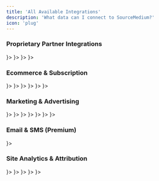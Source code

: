 ```yaml
---
title: 'All Available Integrations'
description: 'What data can I connect to SourceMedium?'
icon: 'plug'
---
```


### Proprietary Partner Integrations
<CardGroup cols={3}>
<Card title="KnoCommerce" href="/data-inputs/platform-integration-instructions/knocommerce-integration" icon={
    <svg width="40" height="40" viewBox="0 0 30 40" version="1.1" xmlns="http://www.w3.org/2000/svg" xmlnsXlink="http://www.w3.org/1999/xlink">
    <g id="kno_logo_mark" stroke="none" strokeWidth="1" fill="none" fillRule="evenodd">
        <path d="M15,20 C17.7614237,20 20,17.7614237 20,15 C20,12.2385763 22.2385763,10 25,10 C27.7614237,10 30,12.2385763 30,15 C30,17.7614237 27.7614237,20 25,20 C22.2385763,20 20,22.2385763 20,25 C20,27.7614237 22.2385763,30 25,30 L30,30 L30,40 L20,40 L20,35 C20,32.2385763 17.7614237,30 15,30 C12.2385763,30 10,27.7614237 10,25 C10,22.2385763 12.2385763,20 15,20 Z M10,10 L10,20 L0,20 L0,10 L0,0 L10,0 L10,10 Z M10,35 L10,40 L0,40 L0,35 C0,32.2385763 2.23857625,30 5,30 C7.76142375,30 10,32.2385763 10,35 Z" id="Combined-Shape-Copy-85" fill="#000000"></path>
    </g>
    </svg>
}>
</Card>
<Card title="Fairing" href="/data-inputs/platform-integration-instructions/fairing-integration" icon={
    <svg width="40" height="40" viewBox="0 0 340 340" fill="none" xmlns="http://www.w3.org/2000/svg">
    <rect fill="#1E233C"/>
    <path d="M232.98 113.911L109.432 136.963C99.3023 138.827 90 131.096 90 120.813V98.3123C90 88.2355 97.1662 79.6081 107.02 77.8136L230.568 54.7611C240.698 52.8976 250 60.6278 250 70.9116V93.4119C250 103.42 242.834 112.047 232.98 113.911Z" fill="#4EE4D5"/>
    <path d="M232.98 202.782L170 214.483V172.29C170 162.241 177.166 153.637 187.02 151.848L230.568 143.726C240.698 141.867 250 149.576 250 159.832V182.271C250 192.32 242.834 200.923 232.98 202.782Z" fill="#4EE4D5"/>
    <path d="M152.98 277.11L109.432 285.239C99.3023 287.1 90 279.383 90 269.118V246.657C90 236.599 97.1662 227.987 107.02 226.195L170 214.483V256.716C170 266.706 162.834 275.318 152.98 277.11Z" fill="#4EE4D5"/>
    </svg>
}>
</Card>
<Card title="Elevar (Beta)" href="/data-inputs/platform-integration-instructions/elevar-integration">
</Card>
<Card title="Littledata (Beta)" href="/data-inputs/platform-integration-instructions/littledata-integration" icon={
    <svg version="1.1" xmlns="http://www.w3.org/2000/svg" width="40" height="40">
    <path d="M0 0 C2.64715567 0.04246774 3.80025768 0.12235219 5.71484375 1.99609375 C7.05752549 4.1280836 8.1627183 6.2894245 9.25 8.5625 C9.71664063 9.43777344 10.18328125 10.31304687 10.6640625 11.21484375 C14.25 18.03613827 14.25 18.03613827 14.25 21.5625 C8.14678944 21.04527877 4.04992953 20.36242953 -0.4375 15.875 C-2.31879945 12.56032954 -2.94358214 9.28442859 -3.75 5.5625 C-6.72 5.0675 -6.72 5.0675 -9.75 4.5625 C-9.75 3.5725 -9.75 2.5825 -9.75 1.5625 C-8.5434375 1.5934375 -8.5434375 1.5934375 -7.3125 1.625 C-4.17820374 1.54855375 -3.40521031 0.51078155 0 0 Z " fill="#10AAA2" transform="translate(9.75,7.4375)"/>
    <path d="M0 0 C1.86328125 0.234375 1.86328125 0.234375 4 1 C5.23046875 2.890625 5.23046875 2.890625 6.1875 5.25 C6.51621094 6.05824219 6.84492188 6.86648437 7.18359375 7.69921875 C8.04097073 10.11546295 8.67153877 12.45442544 9 15 C3.69671474 14.9130609 3.69671474 14.9130609 1 14 C-1.00693046 10.77674806 -2.17642761 8.58784851 -1.75 4.75 C-1.37875 3.88375 -1.37875 3.88375 -1 3 C-0.67 2.01 -0.34 1.02 0 0 Z M1 4 C2 6 2 6 2 6 Z M2 6 C3 8 3 8 3 8 Z M3 8 C4 10 4 10 4 10 Z " fill="#6BCDC4" transform="translate(20,6)"/>
    <path d="M0 0 C4.7318314 1.84015666 5.9316443 4.90319962 8.02734375 9.3125 C9.40209908 13.11102075 9.37021824 16.00164301 9 20 C6.06921214 17.5284524 5.13325306 15.1017825 3.9375 11.5 C2.84564876 8.23760111 1.92347401 5.88521102 0 3 C0 2.01 0 1.02 0 0 Z " fill="#68C7C0" transform="translate(23,2)"/>
    <path d="M0 0 C1.5 1.3125 1.5 1.3125 3 3 C3 3.99 3 4.98 3 6 C1.741875 5.87625 0.48375 5.7525 -0.8125 5.625 C-1.87404297 5.52058594 -1.87404297 5.52058594 -2.95703125 5.4140625 C-5 5 -5 5 -8 3 C-5.69 3.33 -3.38 3.66 -1 4 C-0.67 2.68 -0.34 1.36 0 0 Z " fill="#38B8B0" transform="translate(21,23)"/>
    <path d="M0 0 C0.66 0 1.32 0 2 0 C2.66 2.64 3.32 5.28 4 8 C2.68 7.67 1.36 7.34 0 7 C0 4.69 0 2.38 0 0 Z " fill="#66C6BC" transform="translate(25,13)"/>
    <path d="M0 0 C1.98 0 3.96 0 6 0 C6 1.32 6 2.64 6 4 C3.03 3.505 3.03 3.505 0 3 C0 2.01 0 1.02 0 0 Z " fill="#3FBBB1" transform="translate(0,9)"/>
    </svg>
}>
</Card>
<Card title="Blotout (Beta)" href="/data-inputs/platform-integration-instructions/blotout-integration">
</Card>
<Card title="Tatari" href="/data-inputs/platform-integration-instructions/tatari-integration">
</Card>
<Card title="FERMÀT" href="/data-inputs/platform-integration-instructions/fermat-integration">
</Card>
<Card title="Global-E" href="/data-inputs/platform-integration-instructions/global-e-integration">
</Card>
<Card title="Tapcart (Beta)" href="/data-inputs/platform-integration-instructions/tapcart-integration">
</Card>
<Card title="Gorgias (Beta)" href="/data-inputs/platform-integration-instructions/gorgias-integration" icon={
    <svg width="40" height="40" viewBox="0 0 59 60" fill="none" xmlns="http://www.w3.org/2000/svg">
    <g clipPath="url(#clip0_4541_4851)">
    <path fillRule="evenodd" clipRule="evenodd" d="M53.1104 60H56.7625C57.6087 60 58.3213 59.2952 58.3658 58.4582V19.1189C58.3658 15.2423 55.2036 12.1145 51.2845 12.1145H46.608C45.7618 12.1145 45.0495 11.4097 45.0495 10.5727V7.0044C45.0495 3.12775 41.8873 0 37.9681 0H7.72779C3.80856 0 0.646484 3.12775 0.646484 7.0044V46.5198C0.646484 50.3525 3.80856 53.4801 7.72779 53.5242H42.778C43.0898 53.5242 43.4015 53.6123 43.6688 53.7886L52.2198 59.7358C52.4868 59.9118 52.7986 60 53.1104 60ZM44.6041 47.9296H7.81687C6.92613 47.9296 6.25808 47.2687 6.25808 46.3876V7.09251C6.25808 6.25551 6.97067 5.55067 7.81687 5.55067H37.8791C38.7251 5.55067 39.4377 6.25551 39.4377 7.09251V10.5727C39.4377 11.4097 38.7251 12.1145 37.8791 12.1145H15.4771C14.6309 12.1145 13.9184 12.8194 13.9184 13.6564V39.8679C13.9184 40.7049 14.6309 41.4097 15.4771 41.4097H43.4461C44.2923 41.4097 45.0049 40.7049 45.0049 39.8679V19.207C45.0049 18.37 45.7173 17.6652 46.5635 17.6652H51.1509C51.9971 17.6652 52.7095 18.37 52.7095 19.207V51.3655C52.7095 52.1587 51.819 52.5992 51.1955 52.1587L45.4946 48.1938C45.2276 48.0175 44.9158 47.9296 44.6041 47.9296ZM38.636 35.8149H20.2871C19.8862 35.8149 19.53 35.5066 19.53 35.0661V18.4141C19.53 18.0176 19.8417 17.6652 20.2871 17.6652H38.636C39.0368 17.6652 39.3931 17.9736 39.3931 18.4141V35.0661C39.3931 35.4625 39.0814 35.8149 38.636 35.8149Z" fill="black"/>
    </g>
    <defs>
    <clipPath id="clip0_4541_4851">
    <rect width="57.7194" height="60" fill="white" transform="translate(0.646484)"/>
    </clipPath>
    </defs>
    </svg>
}>
</Card>
</CardGroup>

### Ecommerce & Subscription
<CardGroup cols={3}>
<Card title="Shopify" href="/data-inputs/platform-integration-instructions/shopify-integration">
</Card>
<Card title="Amazon Seller Central" href="/data-inputs/platform-integration-instructions/amazon-sc-integration" icon={
    <svg width="40" height="40" viewBox="0 0 40 40" fill="none" xmlns="http://www.w3.org/2000/svg">
    <path d="M35.0461 32.9278C18.5364 40.7851 8.29028 34.2111 1.73142 30.2183C1.32556 29.9666 0.635737 30.2771 1.23425 30.9646C3.41933 33.614 10.5803 40 19.9275 40C29.2811 40 34.8456 34.8963 35.5417 34.0059C36.2331 33.1231 35.7447 32.6362 35.046 32.9278H35.0461ZM39.6828 30.3672C39.2395 29.7898 36.9869 29.6822 35.5693 29.8563C34.1495 30.0255 32.0184 30.8932 32.2037 31.4142C32.2987 31.6094 32.4928 31.5218 33.4682 31.4341C34.4462 31.3365 37.186 30.9908 37.7569 31.7371C38.3305 32.4885 36.8831 36.0683 36.6187 36.6457C36.3633 37.223 36.7163 37.3719 37.196 36.9874C37.6692 36.603 38.5258 35.6076 39.1006 34.1989C39.6715 32.7825 40.0197 30.8067 39.6827 30.3672H39.6828Z" fill="#FF9900"/>
    <path fillRule="evenodd" clipRule="evenodd" d="M23.9451 16.8952C23.9451 18.9568 23.9972 20.6761 22.9552 22.5069C22.1141 23.9956 20.7819 24.911 19.2934 24.911C17.2614 24.911 16.078 23.3629 16.078 21.078C16.078 16.5676 20.1194 15.749 23.9451 15.749V16.8952ZM29.2816 29.7936C28.9317 30.1061 28.4256 30.1285 28.0312 29.92C26.2747 28.4613 25.962 27.7841 24.9945 26.3922C22.0919 29.3545 20.0376 30.2401 16.2716 30.2401C11.8208 30.2401 8.35242 27.4937 8.35242 21.9935C8.35242 17.6991 10.6821 14.774 13.994 13.345C16.867 12.0796 20.8787 11.8564 23.9451 11.5067V10.8219C23.9451 9.56398 24.0418 8.07546 23.3051 6.98888C22.6574 6.01385 21.422 5.61191 20.3352 5.61191C18.3183 5.61191 16.5171 6.6464 16.078 8.78991C15.9886 9.26637 15.6389 9.7353 15.1626 9.75758L10.027 9.20691C9.59541 9.10996 9.11911 8.76026 9.23819 8.09774C10.4216 1.87571 16.0407 0 21.072 0C23.6472 0 27.0113 0.6848 29.0433 2.63487C31.6185 5.03881 31.3728 8.24662 31.3728 11.7373V19.9839C31.3728 22.4624 32.4 23.549 33.3675 24.8888C33.7098 25.3651 33.7843 25.9383 33.3526 26.2954C32.2733 27.1959 30.3531 28.8706 29.2963 29.8085L29.2814 29.7936" fill="black"/>
    <path d="M35.0461 32.9278C18.5364 40.7851 8.29028 34.2111 1.73142 30.2183C1.32556 29.9666 0.635737 30.2771 1.23425 30.9646C3.41933 33.614 10.5803 40 19.9275 40C29.2811 40 34.8456 34.8963 35.5417 34.0059C36.2331 33.1231 35.7447 32.6362 35.046 32.9278H35.0461ZM39.6828 30.3672C39.2395 29.7898 36.9869 29.6822 35.5693 29.8563C34.1495 30.0255 32.0184 30.8932 32.2037 31.4142C32.2987 31.6094 32.4928 31.5218 33.4682 31.4341C34.4462 31.3365 37.186 30.9908 37.7569 31.7371C38.3305 32.4885 36.8831 36.0683 36.6187 36.6457C36.3633 37.223 36.7163 37.3719 37.196 36.9874C37.6692 36.603 38.5258 35.6076 39.1006 34.1989C39.6715 32.7825 40.0197 30.8067 39.6827 30.3672H39.6828Z" fill="#FF9900"/>
    <path fillRule="evenodd" clipRule="evenodd" d="M23.9451 16.8952C23.9451 18.9568 23.9972 20.6761 22.9552 22.5069C22.1141 23.9956 20.7819 24.911 19.2934 24.911C17.2614 24.911 16.078 23.3629 16.078 21.078C16.078 16.5676 20.1194 15.749 23.9451 15.749V16.8952ZM29.2816 29.7936C28.9317 30.1061 28.4256 30.1285 28.0312 29.92C26.2747 28.4613 25.962 27.7841 24.9945 26.3922C22.0919 29.3545 20.0376 30.2401 16.2716 30.2401C11.8208 30.2401 8.35242 27.4937 8.35242 21.9935C8.35242 17.6991 10.6821 14.774 13.994 13.345C16.867 12.0796 20.8787 11.8564 23.9451 11.5067V10.8219C23.9451 9.56398 24.0418 8.07546 23.3051 6.98888C22.6574 6.01385 21.422 5.61191 20.3352 5.61191C18.3183 5.61191 16.5171 6.6464 16.078 8.78991C15.9886 9.26637 15.6389 9.7353 15.1626 9.75758L10.027 9.20691C9.59541 9.10996 9.11911 8.76026 9.23819 8.09774C10.4216 1.87571 16.0407 0 21.072 0C23.6472 0 27.0113 0.6848 29.0433 2.63487C31.6185 5.03881 31.3728 8.24662 31.3728 11.7373V19.9839C31.3728 22.4624 32.4 23.549 33.3675 24.8888C33.7098 25.3651 33.7843 25.9383 33.3526 26.2954C32.2733 27.1959 30.3531 28.8706 29.2963 29.8085L29.2814 29.7936" fill="black"/>
    </svg>
}>
</Card>
<Card title="Amazon Vendor Central (Beta)" href="/data-inputs/platform-integration-instructions/amazon-vc-integration" icon={
    <svg width="40" height="40" viewBox="0 0 40 40" fill="none" xmlns="http://www.w3.org/2000/svg">
    <path d="M35.0461 32.9278C18.5364 40.7851 8.29028 34.2111 1.73142 30.2183C1.32556 29.9666 0.635737 30.2771 1.23425 30.9646C3.41933 33.614 10.5803 40 19.9275 40C29.2811 40 34.8456 34.8963 35.5417 34.0059C36.2331 33.1231 35.7447 32.6362 35.046 32.9278H35.0461ZM39.6828 30.3672C39.2395 29.7898 36.9869 29.6822 35.5693 29.8563C34.1495 30.0255 32.0184 30.8932 32.2037 31.4142C32.2987 31.6094 32.4928 31.5218 33.4682 31.4341C34.4462 31.3365 37.186 30.9908 37.7569 31.7371C38.3305 32.4885 36.8831 36.0683 36.6187 36.6457C36.3633 37.223 36.7163 37.3719 37.196 36.9874C37.6692 36.603 38.5258 35.6076 39.1006 34.1989C39.6715 32.7825 40.0197 30.8067 39.6827 30.3672H39.6828Z" fill="#FF9900"/>
    <path fillRule="evenodd" clipRule="evenodd" d="M23.9451 16.8952C23.9451 18.9568 23.9972 20.6761 22.9552 22.5069C22.1141 23.9956 20.7819 24.911 19.2934 24.911C17.2614 24.911 16.078 23.3629 16.078 21.078C16.078 16.5676 20.1194 15.749 23.9451 15.749V16.8952ZM29.2816 29.7936C28.9317 30.1061 28.4256 30.1285 28.0312 29.92C26.2747 28.4613 25.962 27.7841 24.9945 26.3922C22.0919 29.3545 20.0376 30.2401 16.2716 30.2401C11.8208 30.2401 8.35242 27.4937 8.35242 21.9935C8.35242 17.6991 10.6821 14.774 13.994 13.345C16.867 12.0796 20.8787 11.8564 23.9451 11.5067V10.8219C23.9451 9.56398 24.0418 8.07546 23.3051 6.98888C22.6574 6.01385 21.422 5.61191 20.3352 5.61191C18.3183 5.61191 16.5171 6.6464 16.078 8.78991C15.9886 9.26637 15.6389 9.7353 15.1626 9.75758L10.027 9.20691C9.59541 9.10996 9.11911 8.76026 9.23819 8.09774C10.4216 1.87571 16.0407 0 21.072 0C23.6472 0 27.0113 0.6848 29.0433 2.63487C31.6185 5.03881 31.3728 8.24662 31.3728 11.7373V19.9839C31.3728 22.4624 32.4 23.549 33.3675 24.8888C33.7098 25.3651 33.7843 25.9383 33.3526 26.2954C32.2733 27.1959 30.3531 28.8706 29.2963 29.8085L29.2814 29.7936" fill="black"/>
    <path d="M35.0461 32.9278C18.5364 40.7851 8.29028 34.2111 1.73142 30.2183C1.32556 29.9666 0.635737 30.2771 1.23425 30.9646C3.41933 33.614 10.5803 40 19.9275 40C29.2811 40 34.8456 34.8963 35.5417 34.0059C36.2331 33.1231 35.7447 32.6362 35.046 32.9278H35.0461ZM39.6828 30.3672C39.2395 29.7898 36.9869 29.6822 35.5693 29.8563C34.1495 30.0255 32.0184 30.8932 32.2037 31.4142C32.2987 31.6094 32.4928 31.5218 33.4682 31.4341C34.4462 31.3365 37.186 30.9908 37.7569 31.7371C38.3305 32.4885 36.8831 36.0683 36.6187 36.6457C36.3633 37.223 36.7163 37.3719 37.196 36.9874C37.6692 36.603 38.5258 35.6076 39.1006 34.1989C39.6715 32.7825 40.0197 30.8067 39.6827 30.3672H39.6828Z" fill="#FF9900"/>
    <path fillRule="evenodd" clipRule="evenodd" d="M23.9451 16.8952C23.9451 18.9568 23.9972 20.6761 22.9552 22.5069C22.1141 23.9956 20.7819 24.911 19.2934 24.911C17.2614 24.911 16.078 23.3629 16.078 21.078C16.078 16.5676 20.1194 15.749 23.9451 15.749V16.8952ZM29.2816 29.7936C28.9317 30.1061 28.4256 30.1285 28.0312 29.92C26.2747 28.4613 25.962 27.7841 24.9945 26.3922C22.0919 29.3545 20.0376 30.2401 16.2716 30.2401C11.8208 30.2401 8.35242 27.4937 8.35242 21.9935C8.35242 17.6991 10.6821 14.774 13.994 13.345C16.867 12.0796 20.8787 11.8564 23.9451 11.5067V10.8219C23.9451 9.56398 24.0418 8.07546 23.3051 6.98888C22.6574 6.01385 21.422 5.61191 20.3352 5.61191C18.3183 5.61191 16.5171 6.6464 16.078 8.78991C15.9886 9.26637 15.6389 9.7353 15.1626 9.75758L10.027 9.20691C9.59541 9.10996 9.11911 8.76026 9.23819 8.09774C10.4216 1.87571 16.0407 0 21.072 0C23.6472 0 27.0113 0.6848 29.0433 2.63487C31.6185 5.03881 31.3728 8.24662 31.3728 11.7373V19.9839C31.3728 22.4624 32.4 23.549 33.3675 24.8888C33.7098 25.3651 33.7843 25.9383 33.3526 26.2954C32.2733 27.1959 30.3531 28.8706 29.2963 29.8085L29.2814 29.7936" fill="black"/>
    </svg>
}>
</Card>
<Card title="Stripe" href="/data-inputs/platform-integration-instructions/stripe-integration" icon={
    <svg version="1.1" xmlns="http://www.w3.org/2000/svg" width="40" height="40">
    <path d="M0 0 C15.84 0 31.68 0 48 0 C48 15.84 48 31.68 48 48 C32.16 48 16.32 48 0 48 C0 32.16 0 16.32 0 0 Z " fill="#645CFD" transform="translate(0,0)"/>
    <path d="M0 0 C0.76441406 0.00644531 1.52882813 0.01289063 2.31640625 0.01953125 C4.4375 0.1875 4.4375 0.1875 7.4375 1.1875 C7.4375 3.8275 7.4375 6.4675 7.4375 9.1875 C4.1375 8.8575 0.8375 8.5275 -2.5625 8.1875 C-2.5625 8.8475 -2.5625 9.5075 -2.5625 10.1875 C-1.85222656 10.53683594 -1.14195313 10.88617188 -0.41015625 11.24609375 C0.50894531 11.70113281 1.42804687 12.15617187 2.375 12.625 C3.29152344 13.07746094 4.20804688 13.52992187 5.15234375 13.99609375 C7.4375 15.1875 7.4375 15.1875 8.4375 16.1875 C8.93973543 19.26448669 8.95950232 22.11290636 8.4375 25.1875 C5.59605002 28.95050132 5.59605002 28.95050132 2.4375 30.1875 C-2.81409456 30.89070497 -7.07881274 31.17662484 -11.5625 28.1875 C-11.75 24.5625 -11.75 24.5625 -11.5625 21.1875 C-5.6225 22.1775 -5.6225 22.1775 0.4375 23.1875 C0.4375 21.8675 0.4375 20.5475 0.4375 19.1875 C-0.449375 19.105 -1.33625 19.0225 -2.25 18.9375 C-6.13271127 18.05839556 -7.86769057 17.1132931 -10.5625 14.1875 C-11.70259771 10.26841414 -11.97138632 8.15591496 -10.375 4.375 C-7.39087293 0.77346733 -4.60385862 -0.08568942 0 0 Z " fill="#F5F5FF" transform="translate(22,5)"/>
    </svg>
}>
</Card>
<Card title="Chargebee" href="/data-inputs/platform-integration-instructions/chargebee-integration" icon={
    <svg height="40" width="40" version="1.2" baseProfile="tiny" id="Layer_1" xmlns="http://www.w3.org/2000/svg" xmlnsXlink="http://www.w3.org/1999/xlink"
	 x="0px" y="0px" viewBox="-244 134.7 311 333.3">
    <g id="guides_1_">
    </g>
    <g id="Layer_4">
        <g>
            <path fill="#FF6C36" d="M-7.8,343.2c-1.9-1.3-4.4-1.2-6.3,0.1c-1.9,1.3-2.7,3.8-2,6s2.7,3.8,5,3.9c2.3,0.1,4.4-1.2,5.3-3.3
                C-4.8,347.5-5.6,344.6-7.8,343.2C-10.2,341.5-5.3,344.9-7.8,343.2z"/>
            <path fill="#FF6C36" d="M-77.6,394.1c1.2,0,2.5,0,3.7-0.1c2.5-0.1,5-0.3,7.4-0.6c2-0.2-4.1,0.5,0,0c2.5-0.3,4.5,2,4,4.5
                c-0.3,1.1-1.1,2-2.1,2.5c-0.7,0.3-1.4,0.3-2.1,0.4c-0.8,0.1-1.7,0.2-2.5,0.2c-6.6,0.5-13.2,0.4-19.8-0.3c-6-0.7-11.8-1.8-17.6-3.6
                c-5.6-1.7-11-3.9-16.2-6.6c-5.3-2.7-10.2-5.9-14.9-9.5c-5.4-4-10.3-8.6-14.7-13.7c-4.4-5-8.3-10.5-11.6-16.2
                c-3.4-5.9-6.2-12.1-8.3-18.6c-2.2-6.6-3.6-13.4-4.4-20.3c-0.8-7-0.8-14.1-0.1-21.1c0.7-6.9,2.1-13.8,4.3-20.4
                c2.1-6.5,4.8-12.7,8.2-18.7c3.3-5.9,7.3-11.4,11.7-16.5c4.4-5,9.3-9.6,14.6-13.7c5.4-4.1,11.2-7.7,17.2-10.6
                c6.2-3,12.7-5.3,19.4-7c6.8-1.7,13.8-2.6,20.8-2.9c7-0.2,14.1,0.3,21,1.5c6.7,1.2,13.3,3.1,19.7,5.6c6.3,2.5,12.3,5.7,17.9,9.4
                c5.6,3.7,10.8,8,15.6,12.8c2,2,3.8,4,5.1,6.6c1.1,2.2,1.7,4.7,1.9,7.1c0.3,5-1.4,10.1-4.8,13.8c-3.9,4.4-9.8,6.8-15.6,6.4
                c-2.8-0.2-5.6-1-8.1-2.4c-1.3-0.7-2.5-1.6-3.5-2.6c-1.2-1.1-2.3-2.4-3.5-3.5c-4.9-4.6-10.5-8.3-16.6-11.1
                c-6.3-2.8-13-4.6-19.8-5.2c-7-0.6-14.1-0.1-20.9,1.6c-6.6,1.7-12.9,4.5-18.7,8.2c-5.6,3.7-10.6,8.3-14.7,13.5
                c-4.2,5.3-7.5,11.3-9.8,17.7c-2.3,6.5-3.5,13.4-3.5,20.3c0,7,1.1,13.9,3.4,20.5c2.2,6.4,5.5,12.3,9.6,17.6
                c4.1,5.3,9.1,9.9,14.7,13.6c5.7,3.8,12,6.6,18.7,8.3c6.8,1.8,13.9,2.3,20.9,1.7c6.8-0.6,13.5-2.3,19.8-5.1c0.7-0.3,1.3-0.7,2-0.8
                c0.6-0.1,1.2-0.1,1.8,0.1c1.2,0.4,2.1,1.3,2.4,2.5c0.3,1.1,0.1,2.4-0.7,3.3c-0.4,0.5-1,0.8-1.6,1.1c-0.8,0.3-1.5,0.7-2.3,1
                c-6.4,2.7-13.1,4.4-20,5c-7,0.7-14.1,0.3-20.9-1.1c0.9,1,1.7,2.1,2.5,3.2c0.8,1.1,1.6,2.3,2.3,3.4c0.1,0.2,0.4,0.6,0.4,0.6
                s0.1,0,0.3,0c0.4,0,0.7,0.1,1.1,0.1c0.7,0.1,1.4,0.1,2.1,0.2c2.9,0.2,5.8,0.2,8.7,0.1c5.7-0.3,11.4-1.1,16.9-2.7
                c5.3-1.5,10.5-3.6,15.4-6.2c4.8-2.6,9.3-5.6,13.4-9.2c1-0.9,2-1.8,3-2.7c0.9-0.8,1.6-1.8,2.7-2.3c1.9-1,4.2-0.7,5.8,0.6
                c1.7,1.3,2.4,3.5,1.9,5.6c-0.3,1.1-0.8,2-1.6,2.7c-1,0.9-1.9,1.9-2.9,2.8c-4,3.6-8.3,6.9-12.9,9.7c-4.7,2.9-9.6,5.3-14.8,7.2
                c-5.3,2-10.7,3.4-16.3,4.3c-5.7,0.9-11.5,1.3-17.3,1.1c0.5,1.3,0.9,2.6,1.3,3.9c0.2,0.6,0.3,1.2,0.5,1.8c0,0.2,0.2,0.7,0.2,0.7
                L-77.6,394.1z"/>
            <path fill="#FF6C36" d="M-21.8,375.7c-5.6,4.2-11.7,7.8-18.1,10.6c-3.2,1.4-6.5,2.6-9.9,3.7c-1.7,0.5-3.4,1-5.1,1.4
                c-0.7,0.2-1.5,0.3-2.2,0.7c-0.6,0.3-1,0.8-1.3,1.4c-0.7,1.3-0.5,2.8,0.4,3.9c1,1.3,2.5,1.5,4,1.2c3.4-0.8,6.8-1.8,10.1-3
                c6.6-2.3,13-5.4,19-9.1c1.5-0.9,3-1.9,4.4-2.9c0.7-0.5,1.5-1,2.2-1.5c0.6-0.5,1.3-0.9,1.8-1.6c0.8-1.1,0.8-2.7,0.1-3.9
                s-2.1-1.9-3.4-1.8C-20.6,375-21.3,375.3-21.8,375.7C-32.1,383.3-20.2,374.5-21.8,375.7z"/>
            <path fill="#FF6C36" d="M-9.8,364.9c-0.9,1-1.9,2-2.9,3c-0.8,0.8-1.7,1.5-2.1,2.6c-0.6,2.1,0.8,4.3,2.9,4.6
                c1.3,0.2,2.4-0.3,3.3-1.1c1-0.9,2-1.9,2.9-2.9c0.8-0.8,1.7-1.6,2-2.8c0.2-0.9,0.1-2-0.4-2.8C-5.3,363.5-8.2,363.2-9.8,364.9
                C-11.1,366.3-8.4,363.4-9.8,364.9z"/>
            <path fill="#FF6C36" d="M-32.5,343.9c-2.3,2.4-4.7,4.6-7.3,6.6c-0.7,0.5-1.5,1.1-2.2,1.6c-0.6,0.4-1.1,1-1.4,1.7
                c-0.6,1.4-0.2,3.1,1,4.1c1.4,1.2,3.2,1.1,4.7,0c1.4-1,2.8-2,4.1-3c1.2-1,2.4-2.1,3.6-3.2c0.7-0.6,1.3-1.3,2-2
                c0.6-0.6,1.2-1.2,1.6-2c0.6-1.6,0-3.5-1.5-4.4C-29.4,342.5-31.3,342.7-32.5,343.9C-36,347.6-31.1,342.5-32.5,343.9z"/>
            <path fill="#FF6C36" d="M-77.2,277.7c-4.9,0-9.7,1.5-13.7,4.4c-3.9,2.8-6.9,6.7-8.5,11.2c-1.7,4.6-1.9,9.8-0.5,14.6
                c1.3,4.6,4,8.7,7.7,11.7c3.7,3.1,8.4,5,13.2,5.3c4.9,0.4,9.9-0.8,14.1-3.4c4.1-2.5,7.3-6.1,9.3-10.5c2-4.5,2.6-9.6,1.6-14.5
                c-0.9-4.7-3.4-9.1-6.8-12.4c-3.5-3.3-8-5.5-12.7-6.3C-74.8,277.8-76,277.7-77.2,277.7z"/>
        </g>
    </g>
    </svg>
}>
</Card>
<Card title="ReCharge" href="/data-inputs/platform-integration-instructions/recharge-integration" icon={
    <svg width="40" height="40" viewBox="0 0 192 192" fill="none" xmlns="http://www.w3.org/2000/svg">
    <path d="M103.067 191.953C84.1263 191.793 65.6669 185.966 50.0661 175.224C34.4653 164.481 22.4372 149.315 15.5309 131.677C8.62456 114.039 7.15607 94.7379 11.3146 76.2584C15.473 57.7788 25.068 40.9671 38.8641 27.9881C53.0449 14.0948 71.4803 5.36563 91.2143 3.20043C109.955 0.745528 128.996 4.14607 145.728 12.9365C146.998 13.595 147.563 13.4067 148.221 12.2308C150.338 8.56209 152.548 4.9877 154.712 1.36599C155.041 0.848603 155.229 -0.0452506 156.029 0.00178461C156.829 0.0488199 156.923 0.942857 157.158 1.55432C160.78 10.9614 164.401 20.3684 168.117 29.7755C169.058 31.9861 167.647 32.0327 166.33 32.2208L146.057 34.8551L136.65 36.0309C135.992 36.0309 135.239 36.5013 134.769 36.0309C134.299 35.5606 134.769 34.5731 135.286 33.9617C137.356 30.434 139.425 26.953 141.589 23.5194C142.53 22.1084 142.248 21.4029 140.79 20.6503C126.91 13.654 111.357 10.6576 95.8709 11.996C76.2342 13.7266 57.7994 22.192 43.6899 35.9586C29.5804 49.7252 20.6638 67.9461 18.4508 87.5343C16.9744 98.671 17.7455 109.991 20.7184 120.824C23.6914 131.658 28.8059 141.786 35.7597 150.609C43.0173 160.018 52.1745 167.795 62.6356 173.432C73.0967 179.07 84.6273 182.442 96.4775 183.329C108.328 184.216 120.232 182.599 131.416 178.582C142.6 174.566 152.813 168.24 161.391 160.016C162.802 158.699 163.602 158.746 164.73 160.016C165.712 161.178 166.781 162.263 167.929 163.262C169.246 164.296 168.917 165.002 167.929 166.036C153.296 180.137 134.478 189.1 114.309 191.576C113.321 191.576 112.333 191.906 111.298 192L103.067 191.953Z" fill="#5AAFCA"/>
    <path d="M154.57 73.4707C154.784 71.9078 154.481 70.3182 153.709 68.9429C152.936 67.5676 151.736 66.4818 150.29 65.851C135.333 57.5258 120.705 48.7774 106.077 40.1229C105.311 39.5467 104.378 39.2352 103.419 39.2352C102.461 39.2352 101.528 39.5467 100.762 40.1229C85.6163 49.0596 70.4396 57.9023 55.2316 66.6508C54.509 66.963 53.9025 67.4939 53.4975 68.1689C53.0925 68.8439 52.9093 69.6293 52.9738 70.4139C52.9738 79.1624 52.9738 87.9579 52.9738 96.7535C52.9738 105.549 52.9738 114.674 52.9738 123.658C52.897 124.36 53.0358 125.069 53.3719 125.691C53.7079 126.313 54.2255 126.818 54.8554 127.138L101.279 154.136C101.942 154.575 102.719 154.809 103.513 154.809C104.308 154.809 105.085 154.575 105.747 154.136C121.112 145.168 136.524 136.216 151.983 127.279C152.825 126.839 153.514 126.154 153.959 125.314C154.404 124.474 154.584 123.52 154.476 122.576C154.429 106.443 154.382 89.933 154.57 73.4707ZM73.5284 60.0658L101.467 43.6976C101.989 43.3046 102.625 43.0919 103.278 43.0919C103.931 43.0919 104.567 43.3046 105.089 43.6976C109.557 46.4256 114.12 48.9655 119.2 51.8817L98.8332 63.8288C91.3389 68.1561 83.9074 72.4991 76.5385 76.8577C76.0093 77.2546 75.3658 77.4692 74.7042 77.4692C74.0427 77.4692 73.399 77.2546 72.8698 76.8577C68.4485 74.1296 63.9331 71.5892 59.0414 68.7201L73.5284 60.0658ZM100.432 149.01L59.3236 125.022C58.8173 124.825 58.3858 124.473 58.0903 124.018C57.7948 123.562 57.6503 123.024 57.6774 122.482C57.6774 105.784 57.6774 89.0393 57.6774 71.6833L71.1295 80.5731C72.0702 81.1845 71.7879 82.2665 71.7879 83.1132V99.1053C72.1802 98.8613 72.6194 98.7027 73.0769 98.6396C73.5345 98.5765 74.0001 98.6103 74.4437 98.7389C74.8873 98.8676 75.299 99.0879 75.6518 99.386C76.0046 99.6841 76.2906 100.053 76.4915 100.469C76.9778 101.25 77.6828 101.872 78.5188 102.256C79.3549 102.641 80.2853 102.772 81.195 102.633C82.0887 102.398 82.5121 103.338 83.4998 103.432C83.4998 98.7286 83.4998 94.0251 83.4998 89.3216C83.4998 87.3931 83.8291 86.8761 85.7105 87.9579C90.7432 90.9682 95.7759 93.8372 100.903 96.6122C101.456 96.8813 101.911 97.3154 102.206 97.8547C102.501 98.3941 102.621 99.012 102.549 99.6226V147.74C102.549 149.903 102.079 150.044 100.338 149.01H100.432ZM102.126 94.0251C96.5756 90.6856 90.9313 87.4403 85.3341 84.1949C85.0049 83.9127 84.6757 83.6778 84.3464 83.3486L99.774 74.3176C108.805 69.0496 117.882 63.8288 126.913 58.5138C127.429 58.1056 128.067 57.8834 128.724 57.8834C129.382 57.8834 130.02 58.1056 130.535 58.5138C135.678 61.6495 140.851 64.6594 146.057 67.5442C147.703 68.4849 147.515 68.9087 146.057 69.7553L104.948 93.7902C104.537 94.0653 104.054 94.2117 103.56 94.2117C103.066 94.2117 102.583 94.0653 102.173 93.7902L102.126 94.0251ZM147.374 125.492L107.3 149.01C104.807 150.468 104.807 150.468 104.807 147.692V100.234C104.691 99.6289 104.769 99.0027 105.031 98.445C105.293 97.8873 105.725 97.4266 106.265 97.1296C120.375 89.0865 134.157 80.9022 148.079 72.8121L149.584 72.1071V98.5879C149.584 106.255 149.584 113.921 149.584 121.682C149.654 122.492 149.476 123.304 149.072 124.01C148.669 124.716 148.06 125.282 147.327 125.633L147.374 125.492Z" fill="#5AAFCA"/>
    </svg>
}>
</Card>
<Card title="Stay AI" href="/data-inputs/platform-integration-instructions/stay-ai-integration">
</Card>
<Card title="Loop" href="/data-inputs/platform-integration-instructions/loop-integration" icon={
    <svg width="40" height="40" viewBox="0 0 61 61" fill="none" xmlns="http://www.w3.org/2000/svg">
    <g clipPath="url(#clip0_4314_8671)">
    <path d="M52.8606 30.6876C52.8606 43.2968 42.639 53.5185 30.03 53.5185C17.421 53.5185 7.19946 43.2968 7.19946 30.6876C7.19946 18.0784 17.421 7.85669 30.03 7.85669C42.639 7.85669 52.8606 18.0784 52.8606 30.6876Z" stroke="#2B33FF" strokeWidth="13.0916"/>
    </g>
    <defs>
    <clipPath id="clip0_4314_8671">
    <rect width="59.9991" height="60" fill="white" transform="translate(0.0305176 0.687744)"/>
    </clipPath>
    </defs>
    </svg>
}>
</Card>
</CardGroup>

### Marketing & Advertising
<CardGroup cols={3}>
<Card title="Facebook Ads" href="/data-inputs/platform-integration-instructions/facebook-ads-integration" icon={
    <svg width="40" height="40" viewBox="0 0 192 192" fill="none" xmlns="http://www.w3.org/2000/svg">
    <path fillRule="evenodd" clipRule="evenodd" d="M192 97C192 43.9806 149.019 1 96 1C42.9806 1 0 43.9806 0 97C0 144.916 35.1058 184.632 81 191.834V124.75H56.625V97H81V75.85C81 51.79 95.3321 38.5 117.261 38.5C127.764 38.5 138.75 40.375 138.75 40.375V64H126.645C114.719 64 111 71.4001 111 78.9919V97H137.625L133.369 124.75H111V191.834C156.894 184.632 192 144.916 192 97Z" fill="#1877F2"/>
    </svg>
}>
</Card>
<Card title="Google Ads" href="/data-inputs/platform-integration-instructions/google-ads-integration" icon={
    <svg width="40" height="40" viewBox="0 0 192 192" fill="none" xmlns="http://www.w3.org/2000/svg">
    <path d="M66.7394 22.1222C68.5952 17.2508 71.1469 12.766 74.9358 9.13174C90.0913 -5.63716 115.144 -1.92561 125.428 16.6322C133.161 30.7052 141.357 44.4689 149.322 58.3872C162.621 81.5071 176.076 104.627 189.221 127.824C200.278 147.233 188.293 171.744 166.333 175.069C152.878 177.08 140.275 170.894 133.315 158.831C121.64 138.495 109.886 118.159 98.2103 97.8998C97.9784 97.4359 97.6691 97.0493 97.3598 96.6626C96.1226 95.6574 95.5813 94.1883 94.8081 92.8738C89.6274 83.7495 84.292 74.7026 79.1113 65.6557C75.7863 59.779 72.3068 53.9797 68.9818 48.1031C65.9662 42.8451 64.5743 37.1231 64.729 31.0918C64.961 27.9988 65.3476 24.9059 66.7394 22.1222Z" fill="#3C8BD9"/>
    <path d="M66.7394 22.1222C66.0435 24.9059 65.4249 27.6895 65.2702 30.6278C65.0383 37.1231 66.6621 43.1544 69.9097 48.799C78.4153 63.4133 86.921 78.1049 95.3493 92.7964C96.1226 94.1109 96.7411 95.4255 97.5144 96.6626C92.8749 104.704 88.2355 112.669 83.5187 120.71C77.0235 131.922 70.5283 143.212 63.9557 154.424C63.6464 154.424 63.5691 154.269 63.4918 154.037C63.4145 153.419 63.6464 152.877 63.8011 152.259C66.9714 140.66 64.3424 130.376 56.378 121.561C51.5065 116.226 45.3206 113.21 38.2068 112.205C28.9279 110.89 20.7316 113.287 13.3858 119.087C12.0713 120.092 11.2207 121.561 9.6742 122.334C9.36491 122.334 9.21026 122.18 9.13293 121.948C12.8445 115.53 16.4787 109.112 20.1903 102.694C35.5005 76.0944 50.8106 49.4949 66.1981 22.9728C66.3528 22.6635 66.5847 22.4315 66.7394 22.1222Z" fill="#FABC04"/>
    <path d="M9.44222 122.18C10.9114 120.865 12.3032 119.473 13.8497 118.236C32.6394 103.39 60.8627 114.138 64.9609 137.644C65.9661 143.289 65.4249 148.702 63.7237 154.114C63.6464 154.578 63.5691 154.965 63.4144 155.429C62.7185 156.666 62.0999 157.981 61.3267 159.218C54.4448 170.584 44.3154 176.229 31.0156 175.379C15.7828 174.296 3.79756 162.852 1.70981 147.697C0.704593 140.351 2.17375 133.469 5.96263 127.128C6.73587 125.736 7.66376 124.499 8.51433 123.107C8.90095 122.798 8.7463 122.18 9.44222 122.18Z" fill="#34A852"/>
    <path d="M9.44217 122.18C9.13288 122.489 9.13288 123.03 8.59161 123.108C8.51428 122.566 8.82358 122.257 9.13288 121.87L9.44217 122.18Z" fill="#FABC04"/>
    <path d="M63.4145 155.429C63.1052 154.888 63.4145 154.501 63.7238 154.115C63.8011 154.192 63.9558 154.346 64.0331 154.424L63.4145 155.429Z" fill="#E1C025"/>
    <defs>
    <clipPath id="clip0">
    <rect width="192" height="192" fill="white"/>
    </clipPath>
    </defs>
    </svg>
}>
</Card>
<Card title="TikTok" href="/data-inputs/platform-integration-instructions/tiktok-integration">
</Card>
<Card title="Snapchat" href="/data-inputs/platform-integration-instructions/snapchat-integration">
</Card>
<Card title="Pinterest Ads" href="/data-inputs/platform-integration-instructions/pinterest-ads-integration">
</Card>
<Card title="Bing" href="/data-inputs/platform-integration-instructions/bing-integration" icon={
    <svg width="40" height="40" viewBox="213 138.2 598 747.6" xmlns="http://www.w3.org/2000/svg">
    <path d="m435 332 76.2 165.1 112.4 50.7-405.7 213.4 166.3-148v-422.5l-171.2-52.5v628.4l170.2 119.2 427.8-255v-183.7z" fill="#00897b"/>
    </svg>
}>
</Card>
<Card title="Amazon Ads" href="/data-inputs/platform-integration-instructions/amazon-ads-integration" icon={
    <svg width="40" height="40" viewBox="0 0 40 40" fill="none" xmlns="http://www.w3.org/2000/svg">
    <path d="M35.0461 32.9278C18.5364 40.7851 8.29028 34.2111 1.73142 30.2183C1.32556 29.9666 0.635737 30.2771 1.23425 30.9646C3.41933 33.614 10.5803 40 19.9275 40C29.2811 40 34.8456 34.8963 35.5417 34.0059C36.2331 33.1231 35.7447 32.6362 35.046 32.9278H35.0461ZM39.6828 30.3672C39.2395 29.7898 36.9869 29.6822 35.5693 29.8563C34.1495 30.0255 32.0184 30.8932 32.2037 31.4142C32.2987 31.6094 32.4928 31.5218 33.4682 31.4341C34.4462 31.3365 37.186 30.9908 37.7569 31.7371C38.3305 32.4885 36.8831 36.0683 36.6187 36.6457C36.3633 37.223 36.7163 37.3719 37.196 36.9874C37.6692 36.603 38.5258 35.6076 39.1006 34.1989C39.6715 32.7825 40.0197 30.8067 39.6827 30.3672H39.6828Z" fill="#FF9900"/>
    <path fillRule="evenodd" clipRule="evenodd" d="M23.9451 16.8952C23.9451 18.9568 23.9972 20.6761 22.9552 22.5069C22.1141 23.9956 20.7819 24.911 19.2934 24.911C17.2614 24.911 16.078 23.3629 16.078 21.078C16.078 16.5676 20.1194 15.749 23.9451 15.749V16.8952ZM29.2816 29.7936C28.9317 30.1061 28.4256 30.1285 28.0312 29.92C26.2747 28.4613 25.962 27.7841 24.9945 26.3922C22.0919 29.3545 20.0376 30.2401 16.2716 30.2401C11.8208 30.2401 8.35242 27.4937 8.35242 21.9935C8.35242 17.6991 10.6821 14.774 13.994 13.345C16.867 12.0796 20.8787 11.8564 23.9451 11.5067V10.8219C23.9451 9.56398 24.0418 8.07546 23.3051 6.98888C22.6574 6.01385 21.422 5.61191 20.3352 5.61191C18.3183 5.61191 16.5171 6.6464 16.078 8.78991C15.9886 9.26637 15.6389 9.7353 15.1626 9.75758L10.027 9.20691C9.59541 9.10996 9.11911 8.76026 9.23819 8.09774C10.4216 1.87571 16.0407 0 21.072 0C23.6472 0 27.0113 0.6848 29.0433 2.63487C31.6185 5.03881 31.3728 8.24662 31.3728 11.7373V19.9839C31.3728 22.4624 32.4 23.549 33.3675 24.8888C33.7098 25.3651 33.7843 25.9383 33.3526 26.2954C32.2733 27.1959 30.3531 28.8706 29.2963 29.8085L29.2814 29.7936" fill="black"/>
    <path d="M35.0461 32.9278C18.5364 40.7851 8.29028 34.2111 1.73142 30.2183C1.32556 29.9666 0.635737 30.2771 1.23425 30.9646C3.41933 33.614 10.5803 40 19.9275 40C29.2811 40 34.8456 34.8963 35.5417 34.0059C36.2331 33.1231 35.7447 32.6362 35.046 32.9278H35.0461ZM39.6828 30.3672C39.2395 29.7898 36.9869 29.6822 35.5693 29.8563C34.1495 30.0255 32.0184 30.8932 32.2037 31.4142C32.2987 31.6094 32.4928 31.5218 33.4682 31.4341C34.4462 31.3365 37.186 30.9908 37.7569 31.7371C38.3305 32.4885 36.8831 36.0683 36.6187 36.6457C36.3633 37.223 36.7163 37.3719 37.196 36.9874C37.6692 36.603 38.5258 35.6076 39.1006 34.1989C39.6715 32.7825 40.0197 30.8067 39.6827 30.3672H39.6828Z" fill="#FF9900"/>
    <path fillRule="evenodd" clipRule="evenodd" d="M23.9451 16.8952C23.9451 18.9568 23.9972 20.6761 22.9552 22.5069C22.1141 23.9956 20.7819 24.911 19.2934 24.911C17.2614 24.911 16.078 23.3629 16.078 21.078C16.078 16.5676 20.1194 15.749 23.9451 15.749V16.8952ZM29.2816 29.7936C28.9317 30.1061 28.4256 30.1285 28.0312 29.92C26.2747 28.4613 25.962 27.7841 24.9945 26.3922C22.0919 29.3545 20.0376 30.2401 16.2716 30.2401C11.8208 30.2401 8.35242 27.4937 8.35242 21.9935C8.35242 17.6991 10.6821 14.774 13.994 13.345C16.867 12.0796 20.8787 11.8564 23.9451 11.5067V10.8219C23.9451 9.56398 24.0418 8.07546 23.3051 6.98888C22.6574 6.01385 21.422 5.61191 20.3352 5.61191C18.3183 5.61191 16.5171 6.6464 16.078 8.78991C15.9886 9.26637 15.6389 9.7353 15.1626 9.75758L10.027 9.20691C9.59541 9.10996 9.11911 8.76026 9.23819 8.09774C10.4216 1.87571 16.0407 0 21.072 0C23.6472 0 27.0113 0.6848 29.0433 2.63487C31.6185 5.03881 31.3728 8.24662 31.3728 11.7373V19.9839C31.3728 22.4624 32.4 23.549 33.3675 24.8888C33.7098 25.3651 33.7843 25.9383 33.3526 26.2954C32.2733 27.1959 30.3531 28.8706 29.2963 29.8085L29.2814 29.7936" fill="black"/>
    </svg>
}>
</Card>
<Card title="Amazon DSP" href="/data-inputs/platform-integration-instructions/amazon-dsp-integration" icon={
    <svg width="40" height="40" viewBox="0 0 40 40" fill="none" xmlns="http://www.w3.org/2000/svg">
    <path d="M35.0461 32.9278C18.5364 40.7851 8.29028 34.2111 1.73142 30.2183C1.32556 29.9666 0.635737 30.2771 1.23425 30.9646C3.41933 33.614 10.5803 40 19.9275 40C29.2811 40 34.8456 34.8963 35.5417 34.0059C36.2331 33.1231 35.7447 32.6362 35.046 32.9278H35.0461ZM39.6828 30.3672C39.2395 29.7898 36.9869 29.6822 35.5693 29.8563C34.1495 30.0255 32.0184 30.8932 32.2037 31.4142C32.2987 31.6094 32.4928 31.5218 33.4682 31.4341C34.4462 31.3365 37.186 30.9908 37.7569 31.7371C38.3305 32.4885 36.8831 36.0683 36.6187 36.6457C36.3633 37.223 36.7163 37.3719 37.196 36.9874C37.6692 36.603 38.5258 35.6076 39.1006 34.1989C39.6715 32.7825 40.0197 30.8067 39.6827 30.3672H39.6828Z" fill="#FF9900"/>
    <path fillRule="evenodd" clipRule="evenodd" d="M23.9451 16.8952C23.9451 18.9568 23.9972 20.6761 22.9552 22.5069C22.1141 23.9956 20.7819 24.911 19.2934 24.911C17.2614 24.911 16.078 23.3629 16.078 21.078C16.078 16.5676 20.1194 15.749 23.9451 15.749V16.8952ZM29.2816 29.7936C28.9317 30.1061 28.4256 30.1285 28.0312 29.92C26.2747 28.4613 25.962 27.7841 24.9945 26.3922C22.0919 29.3545 20.0376 30.2401 16.2716 30.2401C11.8208 30.2401 8.35242 27.4937 8.35242 21.9935C8.35242 17.6991 10.6821 14.774 13.994 13.345C16.867 12.0796 20.8787 11.8564 23.9451 11.5067V10.8219C23.9451 9.56398 24.0418 8.07546 23.3051 6.98888C22.6574 6.01385 21.422 5.61191 20.3352 5.61191C18.3183 5.61191 16.5171 6.6464 16.078 8.78991C15.9886 9.26637 15.6389 9.7353 15.1626 9.75758L10.027 9.20691C9.59541 9.10996 9.11911 8.76026 9.23819 8.09774C10.4216 1.87571 16.0407 0 21.072 0C23.6472 0 27.0113 0.6848 29.0433 2.63487C31.6185 5.03881 31.3728 8.24662 31.3728 11.7373V19.9839C31.3728 22.4624 32.4 23.549 33.3675 24.8888C33.7098 25.3651 33.7843 25.9383 33.3526 26.2954C32.2733 27.1959 30.3531 28.8706 29.2963 29.8085L29.2814 29.7936" fill="black"/>
    <path d="M35.0461 32.9278C18.5364 40.7851 8.29028 34.2111 1.73142 30.2183C1.32556 29.9666 0.635737 30.2771 1.23425 30.9646C3.41933 33.614 10.5803 40 19.9275 40C29.2811 40 34.8456 34.8963 35.5417 34.0059C36.2331 33.1231 35.7447 32.6362 35.046 32.9278H35.0461ZM39.6828 30.3672C39.2395 29.7898 36.9869 29.6822 35.5693 29.8563C34.1495 30.0255 32.0184 30.8932 32.2037 31.4142C32.2987 31.6094 32.4928 31.5218 33.4682 31.4341C34.4462 31.3365 37.186 30.9908 37.7569 31.7371C38.3305 32.4885 36.8831 36.0683 36.6187 36.6457C36.3633 37.223 36.7163 37.3719 37.196 36.9874C37.6692 36.603 38.5258 35.6076 39.1006 34.1989C39.6715 32.7825 40.0197 30.8067 39.6827 30.3672H39.6828Z" fill="#FF9900"/>
    <path fillRule="evenodd" clipRule="evenodd" d="M23.9451 16.8952C23.9451 18.9568 23.9972 20.6761 22.9552 22.5069C22.1141 23.9956 20.7819 24.911 19.2934 24.911C17.2614 24.911 16.078 23.3629 16.078 21.078C16.078 16.5676 20.1194 15.749 23.9451 15.749V16.8952ZM29.2816 29.7936C28.9317 30.1061 28.4256 30.1285 28.0312 29.92C26.2747 28.4613 25.962 27.7841 24.9945 26.3922C22.0919 29.3545 20.0376 30.2401 16.2716 30.2401C11.8208 30.2401 8.35242 27.4937 8.35242 21.9935C8.35242 17.6991 10.6821 14.774 13.994 13.345C16.867 12.0796 20.8787 11.8564 23.9451 11.5067V10.8219C23.9451 9.56398 24.0418 8.07546 23.3051 6.98888C22.6574 6.01385 21.422 5.61191 20.3352 5.61191C18.3183 5.61191 16.5171 6.6464 16.078 8.78991C15.9886 9.26637 15.6389 9.7353 15.1626 9.75758L10.027 9.20691C9.59541 9.10996 9.11911 8.76026 9.23819 8.09774C10.4216 1.87571 16.0407 0 21.072 0C23.6472 0 27.0113 0.6848 29.0433 2.63487C31.6185 5.03881 31.3728 8.24662 31.3728 11.7373V19.9839C31.3728 22.4624 32.4 23.549 33.3675 24.8888C33.7098 25.3651 33.7843 25.9383 33.3526 26.2954C32.2733 27.1959 30.3531 28.8706 29.2963 29.8085L29.2814 29.7936" fill="black"/>
    </svg>
}>
</Card>
<Card title="Twitter Ads" href="/data-inputs/platform-integration-instructions/twitter-integration">
</Card>
<Card title="Impact Radius" href="/data-inputs/platform-integration-instructions/impact-integration">
</Card>
<Card title="ShareASale" href="/data-inputs/platform-integration-instructions/shareasale-integration">
</Card>
<Card title="Criteo" href="/data-inputs/platform-integration-instructions/criteo-integration" icon={
    <svg width="40" height="40" viewBox="0 0 192 192" fill="none" xmlns="http://www.w3.org/2000/svg">
    <path d="M14.1529 33.0173C11.3782 33.0458 8.65767 32.2495 6.33612 30.7298C4.01456 29.21 2.19661 27.035 1.11282 24.4806C0.0290339 21.9263 -0.271816 19.1076 0.248485 16.382C0.768786 13.6565 2.08681 11.1471 4.03534 9.17159C5.98386 7.19609 8.47516 5.84355 11.1933 5.28584C13.9114 4.72812 16.7339 4.9904 19.3029 6.03897C21.872 7.08755 24.0718 8.87522 25.6233 11.1757C27.1748 13.4761 28.0083 16.1856 28.0179 18.9603C28.0306 20.7937 27.682 22.6115 26.992 24.3102C26.3021 26.0089 25.2842 27.5551 23.9967 28.8604C22.7092 30.1657 21.1773 31.2048 19.4882 31.918C17.7992 32.6313 15.9863 33.0047 14.1529 33.0173ZM178.135 187.404C175.362 187.432 172.644 186.637 170.323 185.12C168.003 183.602 166.185 181.43 165.1 178.879C164.015 176.327 163.711 173.511 164.227 170.786C164.744 168.062 166.057 165.553 168.001 163.575C169.945 161.598 172.431 160.242 175.146 159.679C177.861 159.116 180.682 159.371 183.252 160.412C185.822 161.453 188.025 163.234 189.582 165.528C191.139 167.822 191.981 170.526 192 173.299C192.013 176.994 190.561 180.543 187.962 183.168C185.363 185.794 181.829 187.283 178.135 187.308V187.404ZM153.763 166.822H115.766C111.181 166.822 106.783 165.004 103.536 161.767C100.29 158.529 98.4594 154.136 98.4467 149.551V40.8854C98.4467 33.3782 95.4645 26.1785 90.1562 20.8701C84.8478 15.5618 77.648 12.5795 70.1409 12.5795H38.4767V25.1491H68.5576C70.8258 25.1428 73.0729 25.5833 75.1708 26.4455C77.2686 27.3076 79.1762 28.5746 80.7844 30.174C82.3927 31.7733 83.6701 33.6738 84.5439 35.7669C85.4177 37.8599 85.8707 40.1046 85.877 42.3727V151.134C85.877 158.641 88.8592 165.841 94.1676 171.15C99.476 176.458 106.676 179.44 114.183 179.44H153.763V166.822Z" fill="#FF8F1C"/>
    </svg>
}>
</Card>
<Card title="Pepperjam" href="/data-inputs/platform-integration-instructions/pepperjam-integration">
</Card>
<Card title="Awin" href="/data-inputs/platform-integration-instructions/awin-integration" icon={
    <svg width="40" height="40" viewBox="0 0 33 61" fill="none" xmlns="http://www.w3.org/2000/svg">
    <path d="M31.8551 17.7511L17.5401 0.422415C17.2387 0.121046 16.7113 0.27173 16.7113 0.723783L17.9168 17.5251L7.51956 8.6347C7.2182 8.33333 6.6908 8.63469 6.76614 9.08675L10.91 25.662L0.88946 19.7853C0.51275 19.5593 0.0606974 19.936 0.211382 20.3881L17.7661 60.018C17.9168 60.3947 18.5195 60.3193 18.5949 59.9426L22.4373 39.6003L32.2318 23.025C33.2112 21.3675 33.0605 19.2579 31.8551 17.7511Z" fill="#FF6600"/>
    <path d="M17.8417 17.5253L7.3691 8.63498C7.06773 8.33361 6.54034 8.63498 6.61568 9.08703L10.7595 25.6623L18.6704 30.3335L17.8417 17.5253Z" fill="#E74030"/>
    <path d="M17.9924 51.2031C17.8417 51.6552 17.239 51.5798 17.1636 51.1278L10.8349 25.6622L0.73907 19.7101C0.362359 19.4841 -0.0896933 19.8608 0.0609909 20.3129L17.6157 59.9428C17.7664 60.3195 18.3691 60.2441 18.4445 59.8674L22.2869 39.5251L22.2116 39.6004L17.9924 51.2031Z" fill="#FAB418"/>
    <path d="M17.9925 51.2031L22.3623 39.6004L20.4034 42.8401C20.1774 43.2168 19.5746 43.0661 19.5746 42.6141L18.7459 30.3333L10.835 25.6621L17.1637 51.1277C17.239 51.5798 17.8418 51.6551 17.9925 51.2031Z" fill="#DE0732"/>
    <path d="M31.7042 17.751L17.3892 0.422367C17.1631 0.120999 16.6357 0.347025 16.6357 0.723736L17.8412 17.525L25.0741 23.7784C26.5056 24.9839 27.033 27.0181 26.3549 28.8263L22.3617 39.3742V39.5249L32.1562 22.9496C33.1357 21.3674 32.9096 19.2579 31.7042 17.751Z" fill="#FF6600"/>
    <path d="M20.7801 31.6142C22.4377 32.5936 23.2664 34.4772 22.9651 36.3608L22.3623 39.4498L26.3555 28.9019C27.0335 27.0937 26.5061 25.1348 25.0746 23.854L17.8418 17.6006L18.7459 30.4087L20.7801 31.6142Z" fill="#DE0733"/>
    <path d="M20.7805 31.6138L18.6709 30.333L19.4997 42.6138C19.4997 43.0658 20.1024 43.2165 20.3284 42.8398L22.212 39.6001L22.2873 39.3741L22.8901 36.285C23.3421 34.4768 22.438 32.5933 20.7805 31.6138Z" fill="#CC1D46"/>
    </svg>
}>
</Card>
<Card title="Outbrain" href="/data-inputs/platform-integration-instructions/outbrain-integration">
</Card>
<Card title="Taboola" href="/data-inputs/platform-integration-instructions/taboola-integration">
</Card>
<Card title="Tatari" href="/data-inputs/platform-integration-instructions/tatari-integration">
</Card>
<Card title="Custom Marketing Costs" href="/data-inputs/configuration-sheet/costs/marketing-costs">
</Card>
</CardGroup>

### Email & SMS (Premium)
<CardGroup cols={3}>
<Card title="Klaviyo" href="/data-inputs/platform-integration-instructions/klaviyo-integration">
</Card>
<Card title="HubSpot" href="/data-inputs/platform-integration-instructions/hubspot-integration" icon={
    <svg width="40" height="40" viewBox="0 0 192 192" fill="none" xmlns="http://www.w3.org/2000/svg">
    <path d="M153.137 131.731C150.981 134.497 148.258 136.769 145.15 138.393C142.042 140.018 138.622 140.958 135.121 141.149H133.954C129.966 141.062 126.056 140.025 122.548 138.125C118.492 135.996 115.055 132.856 112.568 129.009C109.864 125.447 108.352 121.123 108.247 116.652V115.313C108.149 111.01 109.161 106.755 111.185 102.956C113.35 98.8242 116.551 95.3256 120.474 92.8033C124.307 90.2359 128.823 88.8809 133.436 88.9148H133.868C138.141 88.8232 142.367 89.8224 146.147 91.8181C149.927 93.8139 153.136 96.7404 155.47 100.321C157.84 103.974 159.32 108.132 159.791 112.461C159.791 113.368 159.791 114.319 159.791 115.183C159.792 121.351 157.408 127.281 153.137 131.731ZM176.64 91.3345C172.364 84.0335 166.259 77.9727 158.926 73.7499C153.458 70.5047 147.387 68.4032 141.083 67.5719V44.3278C144.227 42.9962 146.906 40.7631 148.782 37.9103C150.659 35.0576 151.648 31.7128 151.625 28.2984C151.655 23.7529 149.932 19.3708 146.814 16.0627C143.696 12.7547 139.424 10.7753 134.884 10.5361C130.345 10.2969 125.888 11.8165 122.44 14.7785C118.992 17.7406 116.818 21.9174 116.37 26.4409C116.327 27.0595 116.327 27.6799 116.37 28.2984C116.286 31.703 117.231 35.0541 119.081 37.9135C120.931 40.7729 123.599 43.0082 126.739 44.3278V67.6146C121.311 68.3905 116.044 70.0391 111.142 72.4968L48.5816 24.9716C49.0926 23.2894 49.3689 21.545 49.4025 19.7872C49.4195 15.8926 48.2818 12.0804 46.1331 8.83206C43.9844 5.58373 40.9211 3.04517 37.3302 1.53705C33.7394 0.0289256 29.7821 -0.381118 25.9583 0.358832C22.1346 1.09878 18.6159 2.95518 15.8469 5.69402C13.0779 8.43286 11.1828 11.9314 10.401 15.7468C9.61921 19.5622 9.98585 23.5236 11.4545 27.1308C12.9232 30.7379 15.4281 33.8286 18.6527 36.0127C21.8773 38.1969 25.677 39.3767 29.5716 39.4024C33.2082 39.4039 36.777 38.4183 39.8975 36.5507L44.218 39.6613L100.384 80.1009C97.3481 82.8447 94.6764 85.9666 92.4345 89.39C87.8379 96.3468 85.32 104.47 85.176 112.807V114.579C85.2194 120.358 86.2571 126.087 88.2436 131.515C89.9807 136.082 92.4625 140.331 95.5884 144.087L76.924 162.795C74.1245 161.801 71.0936 161.66 68.2136 162.387C65.3336 163.115 62.7337 164.679 60.7419 166.883C58.7501 169.086 57.4557 171.831 57.022 174.769C56.5883 177.708 57.0348 180.709 58.3051 183.395C59.5754 186.08 61.6127 188.328 64.1597 189.857C66.7067 191.385 69.6494 192.125 72.6164 191.983C75.5835 191.84 78.4418 190.822 80.8309 189.057C83.22 187.292 85.0327 184.859 86.0402 182.064C87.0784 178.922 87.0784 175.528 86.0402 172.386L105.309 153.117C113.718 158.887 123.67 161.989 133.868 162.017H135.294C143.448 162.036 151.471 159.97 158.602 156.016C165.733 152.061 171.734 146.348 176.036 139.421C180.578 132.296 182.991 124.022 182.992 115.572V115.14C183.029 106.781 180.836 98.5639 176.64 91.3345Z" fill="#F37621"/>
    </svg>
}>
</Card>
<Card title="Mailchimp" href="/data-inputs/platform-integration-instructions/mailchimp-integration">
</Card>
<Card title="Autopilot" href="/data-inputs/platform-integration-instructions/autopilot-integration">
</Card>
</CardGroup>

### Site Analytics & Attribution
<CardGroup cols={3}>
<Card title="GA4" href="/data-inputs/platform-integration-instructions/ga4-integration" icon={
    <svg width="40" height="40" viewBox="0 0 40 40" fill="none" xmlns="http://www.w3.org/2000/svg">
    <path d="M28.0002 4.77273V34.7727C28.0002 38.1295 30.3184 40 32.7729 40C35.0457 40 37.5457 38.4091 37.5457 34.7727V5C37.5457 1.92273 35.273 0 32.7729 0C30.2729 0 28.0002 2.12045 28.0002 4.77273Z" fill="#F9AB00"/>
    <path d="M15.5001 20V34.7727C15.5001 38.1295 17.8183 40 20.2728 40C22.5456 40 25.0456 38.4091 25.0456 34.7727V20.2273C25.0456 17.15 22.7729 15.2273 20.2728 15.2273C17.7728 15.2273 15.5001 17.3477 15.5001 20Z" fill="#E37400"/>
    <path d="M7.77275 40C10.4087 40 12.5455 37.8632 12.5455 35.2273C12.5455 32.5914 10.4087 30.4545 7.77275 30.4545C5.13683 30.4545 3 32.5914 3 35.2273C3 37.8632 5.13683 40 7.77275 40Z" fill="#E37400"/>
    </svg>
}>
</Card>
<Card title="GA Universal (Legacy)" href="/data-inputs/platform-integration-instructions/ga-universal-integration" icon={
    <svg width="40" height="40" viewBox="0 0 40 40" fill="none" xmlns="http://www.w3.org/2000/svg">
    <path d="M28.0002 4.77273V34.7727C28.0002 38.1295 30.3184 40 32.7729 40C35.0457 40 37.5457 38.4091 37.5457 34.7727V5C37.5457 1.92273 35.273 0 32.7729 0C30.2729 0 28.0002 2.12045 28.0002 4.77273Z" fill="#F9AB00"/>
    <path d="M15.5001 20V34.7727C15.5001 38.1295 17.8183 40 20.2728 40C22.5456 40 25.0456 38.4091 25.0456 34.7727V20.2273C25.0456 17.15 22.7729 15.2273 20.2728 15.2273C17.7728 15.2273 15.5001 17.3477 15.5001 20Z" fill="#E37400"/>
    <path d="M7.77275 40C10.4087 40 12.5455 37.8632 12.5455 35.2273C12.5455 32.5914 10.4087 30.4545 7.77275 30.4545C5.13683 30.4545 3 32.5914 3 35.2273C3 37.8632 5.13683 40 7.77275 40Z" fill="#E37400"/>
    </svg>
}>
</Card>
<Card title="Google Search Console" href="/data-inputs/platform-integration-instructions/google-search-console-integration">
</Card>
<Card title="Elevar (Beta)" href="/data-inputs/platform-integration-instructions/elevar-integration">
</Card>
<Card title="Littledata (Beta)" href="/data-inputs/platform-integration-instructions/littledata-integration" icon={
    <svg version="1.1" xmlns="http://www.w3.org/2000/svg" width="40" height="40">
    <path d="M0 0 C2.64715567 0.04246774 3.80025768 0.12235219 5.71484375 1.99609375 C7.05752549 4.1280836 8.1627183 6.2894245 9.25 8.5625 C9.71664063 9.43777344 10.18328125 10.31304687 10.6640625 11.21484375 C14.25 18.03613827 14.25 18.03613827 14.25 21.5625 C8.14678944 21.04527877 4.04992953 20.36242953 -0.4375 15.875 C-2.31879945 12.56032954 -2.94358214 9.28442859 -3.75 5.5625 C-6.72 5.0675 -6.72 5.0675 -9.75 4.5625 C-9.75 3.5725 -9.75 2.5825 -9.75 1.5625 C-8.5434375 1.5934375 -8.5434375 1.5934375 -7.3125 1.625 C-4.17820374 1.54855375 -3.40521031 0.51078155 0 0 Z " fill="#10AAA2" transform="translate(9.75,7.4375)"/>
    <path d="M0 0 C1.86328125 0.234375 1.86328125 0.234375 4 1 C5.23046875 2.890625 5.23046875 2.890625 6.1875 5.25 C6.51621094 6.05824219 6.84492188 6.86648437 7.18359375 7.69921875 C8.04097073 10.11546295 8.67153877 12.45442544 9 15 C3.69671474 14.9130609 3.69671474 14.9130609 1 14 C-1.00693046 10.77674806 -2.17642761 8.58784851 -1.75 4.75 C-1.37875 3.88375 -1.37875 3.88375 -1 3 C-0.67 2.01 -0.34 1.02 0 0 Z M1 4 C2 6 2 6 2 6 Z M2 6 C3 8 3 8 3 8 Z M3 8 C4 10 4 10 4 10 Z " fill="#6BCDC4" transform="translate(20,6)"/>
    <path d="M0 0 C4.7318314 1.84015666 5.9316443 4.90319962 8.02734375 9.3125 C9.40209908 13.11102075 9.37021824 16.00164301 9 20 C6.06921214 17.5284524 5.13325306 15.1017825 3.9375 11.5 C2.84564876 8.23760111 1.92347401 5.88521102 0 3 C0 2.01 0 1.02 0 0 Z " fill="#68C7C0" transform="translate(23,2)"/>
    <path d="M0 0 C1.5 1.3125 1.5 1.3125 3 3 C3 3.99 3 4.98 3 6 C1.741875 5.87625 0.48375 5.7525 -0.8125 5.625 C-1.87404297 5.52058594 -1.87404297 5.52058594 -2.95703125 5.4140625 C-5 5 -5 5 -8 3 C-5.69 3.33 -3.38 3.66 -1 4 C-0.67 2.68 -0.34 1.36 0 0 Z " fill="#38B8B0" transform="translate(21,23)"/>
    <path d="M0 0 C0.66 0 1.32 0 2 0 C2.66 2.64 3.32 5.28 4 8 C2.68 7.67 1.36 7.34 0 7 C0 4.69 0 2.38 0 0 Z " fill="#66C6BC" transform="translate(25,13)"/>
    <path d="M0 0 C1.98 0 3.96 0 6 0 C6 1.32 6 2.64 6 4 C3.03 3.505 3.03 3.505 0 3 C0 2.01 0 1.02 0 0 Z " fill="#3FBBB1" transform="translate(0,9)"/>
    </svg>
}>
</Card>
<Card title="KnoCommerce" href="/data-inputs/platform-integration-instructions/knocommerce-integration" icon={
    <svg width="40" height="40" viewBox="0 0 30 40" version="1.1" xmlns="http://www.w3.org/2000/svg" xmlnsXlink="http://www.w3.org/1999/xlink">
    <g id="kno_logo_mark" stroke="none" strokeWidth="1" fill="none" fillRule="evenodd">
        <path d="M15,20 C17.7614237,20 20,17.7614237 20,15 C20,12.2385763 22.2385763,10 25,10 C27.7614237,10 30,12.2385763 30,15 C30,17.7614237 27.7614237,20 25,20 C22.2385763,20 20,22.2385763 20,25 C20,27.7614237 22.2385763,30 25,30 L30,30 L30,40 L20,40 L20,35 C20,32.2385763 17.7614237,30 15,30 C12.2385763,30 10,27.7614237 10,25 C10,22.2385763 12.2385763,20 15,20 Z M10,10 L10,20 L0,20 L0,10 L0,0 L10,0 L10,10 Z M10,35 L10,40 L0,40 L0,35 C0,32.2385763 2.23857625,30 5,30 C7.76142375,30 10,32.2385763 10,35 Z" id="Combined-Shape-Copy-85" fill="#000000"></path>
    </g>
    </svg>
}>
</Card>
<Card title="Fairing" href="/data-inputs/platform-integration-instructions/fairing-integration" icon={
    <svg width="40" height="40" viewBox="0 0 340 340" fill="none" xmlns="http://www.w3.org/2000/svg">
    <rect fill="#1E233C"/>
    <path d="M232.98 113.911L109.432 136.963C99.3023 138.827 90 131.096 90 120.813V98.3123C90 88.2355 97.1662 79.6081 107.02 77.8136L230.568 54.7611C240.698 52.8976 250 60.6278 250 70.9116V93.4119C250 103.42 242.834 112.047 232.98 113.911Z" fill="#4EE4D5"/>
    <path d="M232.98 202.782L170 214.483V172.29C170 162.241 177.166 153.637 187.02 151.848L230.568 143.726C240.698 141.867 250 149.576 250 159.832V182.271C250 192.32 242.834 200.923 232.98 202.782Z" fill="#4EE4D5"/>
    <path d="M152.98 277.11L109.432 285.239C99.3023 287.1 90 279.383 90 269.118V246.657C90 236.599 97.1662 227.987 107.02 226.195L170 214.483V256.716C170 266.706 162.834 275.318 152.98 277.11Z" fill="#4EE4D5"/>
    </svg>
}>
</Card>
</CardGroup>
